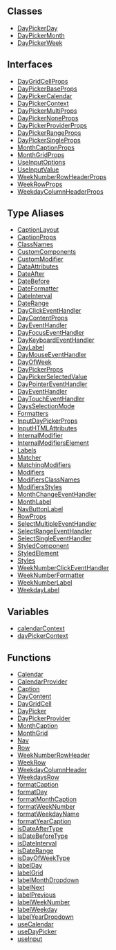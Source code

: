 ## Classes

- [DayPickerDay](/api/classes/DayPickerDay.md)
- [DayPickerMonth](/api/classes/DayPickerMonth.md)
- [DayPickerWeek](/api/classes/DayPickerWeek.md)

## Interfaces

- [DayGridCellProps](/api/interfaces/DayGridCellProps.md)
- [DayPickerBaseProps](/api/interfaces/DayPickerBaseProps.md)
- [DayPickerCalendar](/api/interfaces/DayPickerCalendar.md)
- [DayPickerContext](/api/interfaces/DayPickerContext.md)
- [DayPickerMultiProps](/api/interfaces/DayPickerMultiProps.md)
- [DayPickerNoneProps](/api/interfaces/DayPickerNoneProps.md)
- [DayPickerProviderProps](/api/interfaces/DayPickerProviderProps.md)
- [DayPickerRangeProps](/api/interfaces/DayPickerRangeProps.md)
- [DayPickerSingleProps](/api/interfaces/DayPickerSingleProps.md)
- [MonthCaptionProps](/api/interfaces/MonthCaptionProps.md)
- [MonthGridProps](/api/interfaces/MonthGridProps.md)
- [UseInputOptions](/api/interfaces/UseInputOptions.md)
- [UseInputValue](/api/interfaces/UseInputValue.md)
- [WeekNumberRowHeaderProps](/api/interfaces/WeekNumberRowHeaderProps.md)
- [WeekRowProps](/api/interfaces/WeekRowProps.md)
- [WeekdayColumnHeaderProps](/api/interfaces/WeekdayColumnHeaderProps.md)

## Type Aliases

- [CaptionLayout](/api/types/CaptionLayout.md)
- [CaptionProps](/api/types/CaptionProps.md)
- [ClassNames](/api/types/ClassNames.md)
- [CustomComponents](/api/types/CustomComponents.md)
- [CustomModifier](/api/types/CustomModifier.md)
- [DataAttributes](/api/types/DataAttributes.md)
- [DateAfter](/api/types/DateAfter.md)
- [DateBefore](/api/types/DateBefore.md)
- [DateFormatter](/api/types/DateFormatter.md)
- [DateInterval](/api/types/DateInterval.md)
- [DateRange](/api/types/DateRange.md)
- [DayClickEventHandler](/api/types/DayClickEventHandler.md)
- [DayContentProps](/api/types/DayContentProps.md)
- [DayEventHandler](/api/types/DayEventHandler.md)
- [DayFocusEventHandler](/api/types/DayFocusEventHandler.md)
- [DayKeyboardEventHandler](/api/types/DayKeyboardEventHandler.md)
- [DayLabel](/api/types/DayLabel.md)
- [DayMouseEventHandler](/api/types/DayMouseEventHandler.md)
- [DayOfWeek](/api/types/DayOfWeek.md)
- [DayPickerProps](/api/types/DayPickerProps.md)
- [DayPickerSelectedValue](/api/types/DayPickerSelectedValue.md)
- [DayPointerEventHandler](/api/types/DayPointerEventHandler.md)
- [DayEventHandler](/api/types/DayEventHandler.md)
- [DayTouchEventHandler](/api/types/DayTouchEventHandler.md)
- [DaysSelectionMode](/api/types/DaysSelectionMode.md)
- [Formatters](/api/types/Formatters.md)
- [InputDayPickerProps](/api/types/InputDayPickerProps.md)
- [InputHTMLAttributes](/api/types/InputHTMLAttributes.md)
- [InternalModifier](/api/types/InternalModifier.md)
- [InternalModifiersElement](/api/types/InternalModifiersElement.md)
- [Labels](/api/types/Labels.md)
- [Matcher](/api/types/Matcher.md)
- [MatchingModifiers](/api/types/MatchingModifiers.md)
- [Modifiers](/api/types/Modifiers.md)
- [ModifiersClassNames](/api/types/ModifiersClassNames.md)
- [ModifiersStyles](/api/types/ModifiersStyles.md)
- [MonthChangeEventHandler](/api/types/MonthChangeEventHandler.md)
- [MonthLabel](/api/types/MonthLabel.md)
- [NavButtonLabel](/api/types/NavButtonLabel.md)
- [RowProps](/api/types/RowProps.md)
- [SelectMultipleEventHandler](/api/types/SelectMultipleEventHandler.md)
- [SelectRangeEventHandler](/api/types/SelectRangeEventHandler.md)
- [SelectSingleEventHandler](/api/types/SelectSingleEventHandler.md)
- [StyledComponent](/api/types/StyledComponent.md)
- [StyledElement](/api/types/StyledElement.md)
- [Styles](/api/types/Styles.md)
- [WeekNumberClickEventHandler](/api/types/WeekNumberClickEventHandler.md)
- [WeekNumberFormatter](/api/types/WeekNumberFormatter.md)
- [WeekNumberLabel](/api/types/WeekNumberLabel.md)
- [WeekdayLabel](/api/types/WeekdayLabel.md)

## Variables

- [calendarContext](/api/variables/calendarContext.md)
- [dayPickerContext](/api/variables/dayPickerContext-1.md)

## Functions

- [Calendar](/api/functions/Calendar.md)
- [CalendarProvider](/api/functions/CalendarProvider.md)
- [Caption](/api/functions/Caption.md)
- [DayContent](/api/functions/DayContent.md)
- [DayGridCell](/api/functions/DayGridCell.md)
- [DayPicker](/api/functions/DayPicker.md)
- [DayPickerProvider](/api/functions/DayPickerProvider.md)
- [MonthCaption](/api/functions/MonthCaption.md)
- [MonthGrid](/api/functions/MonthGrid.md)
- [Nav](/api/functions/Nav.md)
- [Row](/api/functions/Row.md)
- [WeekNumberRowHeader](/api/functions/WeekNumberRowHeader.md)
- [WeekRow](/api/functions/WeekRow.md)
- [WeekdayColumnHeader](/api/functions/WeekdayColumnHeader.md)
- [WeekdaysRow](/api/functions/WeekdaysRow.md)
- [formatCaption](/api/functions/formatCaption.md)
- [formatDay](/api/functions/formatDay.md)
- [formatMonthCaption](/api/functions/formatMonthCaption.md)
- [formatWeekNumber](/api/functions/formatWeekNumber.md)
- [formatWeekdayName](/api/functions/formatWeekdayName.md)
- [formatYearCaption](/api/functions/formatYearCaption.md)
- [isDateAfterType](/api/functions/isDateAfterType.md)
- [isDateBeforeType](/api/functions/isDateBeforeType.md)
- [isDateInterval](/api/functions/isDateInterval.md)
- [isDateRange](/api/functions/isDateRange.md)
- [isDayOfWeekType](/api/functions/isDayOfWeekType.md)
- [labelDay](/api/functions/labelDay.md)
- [labelGrid](/api/functions/labelGrid.md)
- [labelMonthDropdown](/api/functions/labelMonthDropdown.md)
- [labelNext](/api/functions/labelNext.md)
- [labelPrevious](/api/functions/labelPrevious.md)
- [labelWeekNumber](/api/functions/labelWeekNumber.md)
- [labelWeekday](/api/functions/labelWeekday.md)
- [labelYearDropdown](/api/functions/labelYearDropdown.md)
- [useCalendar](/api/functions/useCalendar.md)
- [useDayPicker](/api/functions/useDayPicker.md)
- [useInput](/api/functions/useInput.md)
